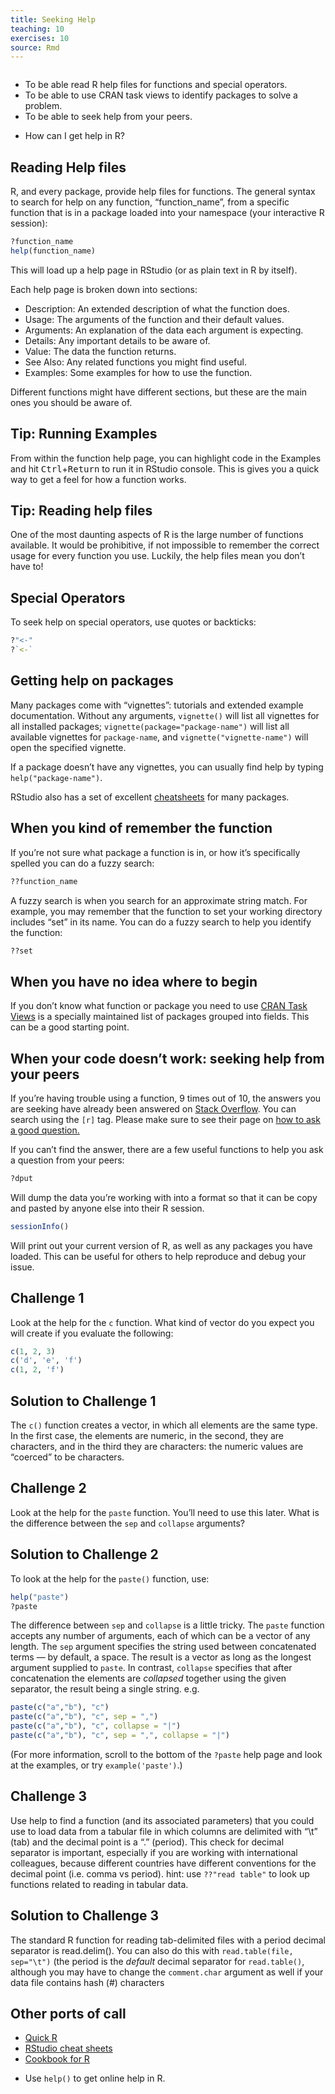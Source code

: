 ```yaml
---
title: Seeking Help
teaching: 10
exercises: 10
source: Rmd
---
```


```r
```

::::::::::::::::::::::::::::::::::::::: objectives

- To be able read R help files for functions and special operators.
- To be able to use CRAN task views to identify packages to solve a problem.
- To be able to seek help from your peers.

::::::::::::::::::::::::::::::::::::::::::::::::::

:::::::::::::::::::::::::::::::::::::::: questions

- How can I get help in R?

::::::::::::::::::::::::::::::::::::::::::::::::::

## Reading Help files

R, and every package, provide help files for functions. The general syntax to search for help on any
function, "function\_name", from a specific function that is in a package loaded into your
namespace (your interactive R session):

```r
?function_name
help(function_name)
```

This will load up a help page in RStudio (or as plain text in R by itself).

Each help page is broken down into sections:

- Description: An extended description of what the function does.
- Usage: The arguments of the function and their default values.
- Arguments: An explanation of the data each argument is expecting.
- Details: Any important details to be aware of.
- Value: The data the function returns.
- See Also: Any related functions you might find useful.
- Examples: Some examples for how to use the function.

Different functions might have different sections, but these are the main ones you should be aware of.

:::::::::::::::::::::::::::::::::::::::::  callout

## Tip: Running Examples

From within the function help page, you can highlight code in the
Examples and hit <kbd>Ctrl</kbd>\+<kbd>Return</kbd> to run it in
RStudio console. This is gives you a quick way to get a feel for
how a function works.


::::::::::::::::::::::::::::::::::::::::::::::::::

:::::::::::::::::::::::::::::::::::::::::  callout

## Tip: Reading help files

One of the most daunting aspects of R is the large number of functions
available. It would be prohibitive, if not impossible to remember the
correct usage for every function you use. Luckily, the help files
mean you don't have to!


::::::::::::::::::::::::::::::::::::::::::::::::::

## Special Operators

To seek help on special operators, use quotes or backticks:

```r
?"<-"
?`<-`
```

## Getting help on packages

Many packages come with "vignettes": tutorials and extended example documentation.
Without any arguments, `vignette()` will list all vignettes for all installed packages;
`vignette(package="package-name")` will list all available vignettes for
`package-name`, and `vignette("vignette-name")` will open the specified vignette.

If a package doesn't have any vignettes, you can usually find help by typing
`help("package-name")`.

RStudio also has a set of excellent
[cheatsheets](https://rstudio.com/resources/cheatsheets/) for many packages.

## When you kind of remember the function

If you're not sure what package a function is in, or how it's specifically spelled you can do a fuzzy search:

```r
??function_name
```

A fuzzy search is when you search for an approximate string match. For example, you may remember that the function
to set your working directory includes "set" in its name. You can do a fuzzy search to help you identify the function:

```r
??set
```

## When you have no idea where to begin

If you don't know what function or package you need to use
[CRAN Task Views](http://cran.at.r-project.org/web/views)
is a specially maintained list of packages grouped into
fields. This can be a good starting point.

## When your code doesn't work: seeking help from your peers

If you're having trouble using a function, 9 times out of 10,
the answers you are seeking have already been answered on
[Stack Overflow](http://stackoverflow.com/). You can search using
the `[r]` tag. Please make sure to see their page on
[how to ask a good question.](https://stackoverflow.com/help/how-to-ask)

If you can't find the answer, there are a few useful functions to
help you ask a question from your peers:

```r
?dput
```

Will dump the data you're working with into a format so that it can
be copy and pasted by anyone else into their R session.

```r
sessionInfo()
```

Will print out your current version of R, as well as any packages you
have loaded. This can be useful for others to help reproduce and debug
your issue.

:::::::::::::::::::::::::::::::::::::::  challenge

## Challenge 1

Look at the help for the `c` function. What kind of vector do you
expect you will create if you evaluate the following:

```r
c(1, 2, 3)
c('d', 'e', 'f')
c(1, 2, 'f')
```

:::::::::::::::  solution

## Solution to Challenge 1

The `c()` function creates a vector, in which all elements are the
same type. In the first case, the elements are numeric, in the
second, they are characters, and in the third they are characters:
the numeric values are "coerced" to be characters.



:::::::::::::::::::::::::

::::::::::::::::::::::::::::::::::::::::::::::::::

:::::::::::::::::::::::::::::::::::::::  challenge

## Challenge 2

Look at the help for the `paste` function. You'll need to use this later.
What is the difference between the `sep` and `collapse` arguments?

:::::::::::::::  solution

## Solution to Challenge 2

To look at the help for the `paste()` function, use:

```r
help("paste")
?paste
```

The difference between `sep` and `collapse` is a little
tricky. The `paste` function accepts any number of arguments, each of which
can be a vector of any length. The `sep` argument specifies the string
used between concatenated terms — by default, a space. The result is a
vector as long as the longest argument supplied to `paste`. In contrast,
`collapse` specifies that after concatenation the elements are *collapsed*
together using the given separator, the result being a single string.
e.g.

```r
paste(c("a","b"), "c")
paste(c("a","b"), "c", sep = ",")
paste(c("a","b"), "c", collapse = "|")
paste(c("a","b"), "c", sep = ",", collapse = "|")
```

(For more information,
scroll to the bottom of the `?paste` help page and look at the
examples, or try `example('paste')`.)



:::::::::::::::::::::::::

::::::::::::::::::::::::::::::::::::::::::::::::::

:::::::::::::::::::::::::::::::::::::::  challenge

## Challenge 3

Use help to find a function (and its associated parameters) that you could
use to load data from a tabular file in which columns are delimited with "\\t"
(tab) and the decimal point is a "." (period). This check for decimal
separator is important, especially if you are working with international
colleagues, because different countries have different conventions for the
decimal point (i.e. comma vs period).
hint: use `??"read table"` to look up functions related to reading in tabular data.

:::::::::::::::  solution

## Solution to Challenge 3

The standard R function for reading tab-delimited files with a period
decimal separator is read.delim(). You can also do this with
`read.table(file, sep="\t")` (the period is the *default* decimal
separator for `read.table()`, although you may have to change
the `comment.char` argument as well if your data file contains
hash (#) characters



:::::::::::::::::::::::::

::::::::::::::::::::::::::::::::::::::::::::::::::

## Other ports of call

- [Quick R](http://www.statmethods.net/)
- [RStudio cheat sheets](http://www.rstudio.com/resources/cheatsheets/)
- [Cookbook for R](http://www.cookbook-r.com/)

:::::::::::::::::::::::::::::::::::::::: keypoints

- Use `help()` to get online help in R.

::::::::::::::::::::::::::::::::::::::::::::::::::


